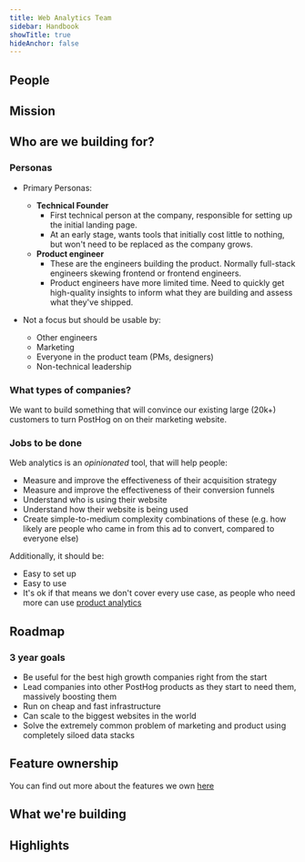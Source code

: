 ```yaml
---
title: Web Analytics Team
sidebar: Handbook
showTitle: true
hideAnchor: false
---
```


## People

<TeamMembers />

## Mission

<Mission />

<Objectives />

## Who are we building for?

### Personas

- Primary Personas:
    - **Technical Founder**
        - First technical person at the company, responsible for setting up the initial landing page.
        - At an early stage, wants tools that initially cost little to nothing, but won't need to be replaced as the company grows.
    - **Product engineer**
        - These are the engineers building the product. Normally full-stack engineers skewing frontend or frontend engineers. 
        - Product engineers have more limited time. Need to quickly get high-quality insights to inform what they are building and assess what they've shipped.

- Not a focus but should be usable by:
    - Other engineers
    - Marketing
    - Everyone in the product team (PMs, designers)
    - Non-technical leadership

### What types of companies?

We want to build something that will convince our existing large (20k+) customers to turn PostHog on on their marketing website.

### Jobs to be done

Web analytics is an _opinionated_ tool, that will help people:

- Measure and improve the effectiveness of their acquisition strategy
- Measure and improve the effectiveness of their conversion funnels
- Understand who is using their website
- Understand how their website is being used
- Create simple-to-medium complexity combinations of these (e.g. how likely are people who came in from this ad to convert, compared to everyone else)

Additionally, it should be:

- Easy to set up
- Easy to use
- It's ok if that means we don't cover every use case, as people who need more can use [product analytics](/handbook/small-teams/product-analytics)

## Roadmap

### 3 year goals
* Be useful for the best high growth companies right from the start
* Lead companies into other PostHog products as they start to need them, massively boosting them
* Run on cheap and fast infrastructure
* Can scale to the biggest websites in the world
* Solve the extremely common problem of marketing and product using completely siloed data stacks

## Feature ownership
You can find out more about the features we own [here](/handbook/engineering/feature-ownership)

## What we're building

<TeamRoadmap />

## Highlights

<RoadmapHighlights />